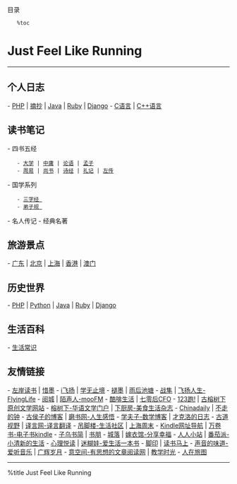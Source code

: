 <div class="pCategory sl-fixed sl-fixed-right sl-fixed-top">
	<div class="cateTitle">目录</div>
	%toc
</div>

= Just Feel Like Running =
----

== 个人日志 ==
- [[PHP|PHP]] | [[Python|摘抄]] | [[Java|Java]] | [[Ruby|Ruby]] | [[Django|Django]]
- [[C语言]] | [[C++语言]]

== 读书笔记 ==
- 四书五经 
	- [[daxue/index|大学]] | [[zhongyong/index|中庸]] | [[lunyu/indeX|论语]] | [[mengzi/index|孟子]]
	- [[zhouyi/index|周易]] | [[shangshu/index|尚书]] | [[shijing/index|诗经]] | [[liji/index|礼记]] | [[zuozhuan/index|左传]]
- 国学系列
	- [[sanzijing/index|三字经 ]]
	- [[dizigui/index|弟子规 ]]
- 名人传记
- 经典名著

== 旅游景点 ==
- [[guangdong/index|广东]] | [[beijing/index|北京]] | [[shanghai/index|上海]] | [[xianggang/index|香港]] | [[aomen/index|澳门]]

== 历史世界 ==
- [[PHP|PHP]] | [[Python|Python]] | [[Java|Java]] | [[Ruby|Ruby]] | [[Django|Django]]

== 生活百科 ==
- [[PHP|生活常识]]
 
== 友情链接 ==
- [[http://www.zreading.cn/|左岸读书]] | [[http://www.apple4.cn/|惜墨]]
- [[http://ifeiyang.cn/|i飞扬]] | [[http://www.gtdstudy.com/|学无止境]]
- [[http://www.mifengtd.cn/|褪墨]] | [[http://www.yuhou.com/|雨后池塘]]
- [[http://shandian.biz/|战隼]] | [[http://www.huangfei.net/|飞扬人生-FlyingLife]]
- [[http://www.yuecity.com/|阅城]] | [[http://www.moofm.com/|陌声人-mooFM]]
- [[http://cooffee.net/|酷啡生活]] | [[http://chenguixiang.com/|七零后CFO]]
- [[http://qite.me/|123跑!]] | [[http://www.enjoybar.com/|古榕树下原创文学网站]]
- [[http://www.rongshuxia.com/|榕树下-华语文学门户]] | [[http://blog.xiachufang.com/|下厨房-美食生活杂志]]
- [[http://www.chinadaily.com.cn/index.html|Chinadaily]] | [[http://eppshillong.info/|不走的钟]]
- [[http://www.houqun.net/|古侯子的博客]] | [[http://www.mybook520.com/|磨书网-人生感悟]]
- [[http://xuefuzi.com/|学夫子-数学博客]] | [[http://www.caicono.cn/|才克洛的日志]]
- [[http://www.gudaovision.com/|古道视野]] | [[http://www.yeeyan.org/|译言网-译言翻译]]
- [[http://www.diaojiaolou.com/|吊脚楼-生活社区]] | [[http://since1989.org/|上海周末]]
- [[http://s.kindleren.com/|Kindle网址导航]] | [[http://ikandou.com/book/|万卷书-电子书kindle]]
- [[http://book.zi5.me/|子乌书简]] | [[http://www.shupeng.com/|书朋]]
- [[http://cityfall.com/|城落]] | [[http://www.jiayi.org/|嫁衣馆-分享幸福]]
- [[http://zhan.renren.com/home?checked=true|人人小站]] | [[http://www.fqpai.com/|番茄派-小清新的生活]]
- [[http://qxinli.com/|心理悦读]] | [[http://www.mihuwa.com/|迷糊娃-爱生活一本书]]
- [[http://www.myjy.com/|脚印]] | [[http://www.dushumashang.com/|读书马上]]
- [[http://www.fm1877.com/|声音的味道-爱听音乐]] | [[http://www.ghsy.info/|广辉岁月]]
- [[http://yispace.net/|意空间-有思想的文章阅读网]] | [[http://myedutime.cn/|教学时光]]
- [[http://www.zreading.net/|人在旅图]]

----

%title Just Feel Like Running
